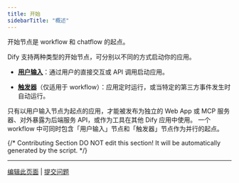 ```yaml
---
title: 开始
sidebarTitle: "概述"
---
```


开始节点是 workflow 和 chatflow 的起点。

Dify 支持两种类型的开始节点，可分别以不同的方式启动你的应用。

- **[用户输入](/zh-hans/guides/workflow/node/user-input)**：通过用户的直接交互或 API 调用启动应用。

- **[触发器](/zh-hans/guides/workflow/node/trigger)**（仅适用于 workflow）：应用定时运行，或当特定的第三方事件发生时自动运行。

<Note>
    只有以用户输入节点为起点的应用，才能被发布为独立的 Web App 或 MCP 服务器、对外暴露为后端服务 API，或作为工具在其他 Dify 应用中使用。 
</Note>

<Tip>
    一个 workflow 中可同时包含「用户输入」节点和「触发器」节点作为并行的起点。
</Tip>

{/*
Contributing Section
DO NOT edit this section!
It will be automatically generated by the script.
*/}

---

[编辑此页面](https://github.com/langgenius/dify-docs/edit/main/zh-hans/guides/workflow/node/start.mdx) | [提交问题](https://github.com/langgenius/dify-docs/issues/new?template=docs.yml)

